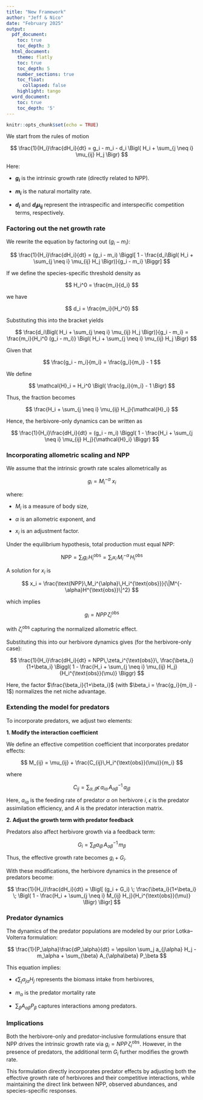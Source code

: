```yaml
---
title: "New Framework"
author: "Jeff & Nico"
date: "February 2025"
output:
  pdf_document:
    toc: true
    toc_depth: 3
  html_document:
    theme: flatly
    toc: true
    toc_depth: 5
    number_sections: true
    toc_float:
      collapsed: false
    highlight: tango
  word_document:
    toc: true
    toc_depth: '5'
---
```


```r
knitr::opts_chunk$set(echo = TRUE)
```




We start from the rules of motion

$$
\frac{1}{H_i}\frac{dH_i}{dt} = g_i - m_i - d_i \Bigl( H_i + \sum_{j \neq i} \mu_{ij} H_j \Bigr)
$$

Here:

- **$g_i$** is the intrinsic growth rate (directly related to NPP).

- **$m_i$** is the natural mortality rate.

- **$d_i$** and **$d_i\mu_{ij}$** represent the intraspecific and interspecific competition terms, respectively.

### Factoring out the net growth rate

We rewrite the equation by factoring out $(g_i - m_i)$:

$$
\frac{1}{H_i}\frac{dH_i}{dt} = (g_i - m_i) \Biggl[ 1 - \frac{d_i\Bigl( H_i + \sum_{j \neq i} \mu_{ij} H_j \Bigr)}{g_i - m_i} \Biggr]
$$

If we define the species-specific threshold density as

$$
H_i^0 = \frac{m_i}{d_i}
$$

we have

$$
d_i = \frac{m_i}{H_i^0}
$$

Substituting this into the bracket yields

$$
\frac{d_i\Bigl( H_i + \sum_{j \neq i} \mu_{ij} H_j \Bigr)}{g_i - m_i} 
= \frac{m_i}{H_i^0 (g_i - m_i)} \Bigl( H_i + \sum_{j \neq i} \mu_{ij} H_j \Bigr)
$$

Given that

$$
\frac{g_i - m_i}{m_i} = \frac{g_i}{m_i} - 1
$$

We define

$$
\mathcal{H}_i = H_i^0 \Bigl( \frac{g_i}{m_i} - 1 \Bigr)
$$

Thus, the fraction becomes

$$
\frac{H_i + \sum_{j \neq i} \mu_{ij} H_j}{\mathcal{H}_i}
$$

Hence, the herbivore-only dynamics can be written as

$$
\frac{1}{H_i}\frac{dH_i}{dt} = (g_i - m_i) \Biggl( 1 - \frac{H_i + \sum_{j \neq i} \mu_{ij} H_j}{\mathcal{H}_i} \Biggr)
$$


### Incorporating allometric scaling and NPP

We assume that the intrinsic growth rate scales allometrically as

$$
g_i = M_i^{-\alpha} \; x_i
$$

where:

- $M_i$ is a measure of body size,

- $\alpha$ is an allometric exponent, and

- $x_i$ is an adjustment factor.

Under the equilibrium hypothesis, total production must equal NPP:

$$
\text{NPP} = \sum_i g_i\,H_i^{\text{obs}} = \sum_i x_i\,M_i^{-\alpha}\,H_i^{\text{obs}}
$$

A solution for $x_i$ is

$$
x_i = \frac{\text{NPP}\,M_i^{\alpha}\,H_i^{\text{obs}}}{\|M^{-\alpha}H^{\text{obs}}\|^2}
$$

which implies

$$
g_i = NPP\,\zeta_i^{\text{obs}}
$$

with $\zeta_i^{\text{obs}}$ capturing the normalized allometric effect.

Substituting this into our herbivore dynamics gives (for the herbivore-only case):

$$
\frac{1}{H_i}\frac{dH_i}{dt} = NPP\,\zeta_i^{\text{obs}}\, \frac{\beta_i}{1+\beta_i} \Biggl( 1 - \frac{H_i + \sum_{j \neq i} \mu_{ij} H_j}{H_i^{\text{obs}}(\mu)} \Biggr)
$$

Here, the factor $\frac{\beta_i}{1+\beta_i}$ (with $\beta_i = \frac{g_i}{m_i} - 1$) normalizes the net niche advantage.



### Extending the model for predators

To incorporate predators, we adjust two elements:

**1. Modify the interaction coefficient**

We define an effective competition coefficient that incorporates predator effects:

$$
M_{ij} = \mu_{ij} + \frac{C_{ij}\,H_i^{\text{obs}}(\mu)}{m_i}
$$

where

$$
C_{ij} = \sum_{\alpha,\beta} \epsilon\,a_{i\alpha}\,A^{-1}_{\alpha\beta}\,a_{j\beta}
$$

Here, $a_{i\alpha}$ is the feeding rate of predator $\alpha$ on herbivore $i$, $\epsilon$ is the predator assimilation efficiency, and $A$ is the predator interaction matrix.

**2. Adjust the growth term with predator feedback**

Predators also affect herbivore growth via a feedback term:

$$
G_i = \sum_{\beta} a_{i\beta}\,A^{-1}_{\alpha\beta}\,m_\beta
$$

Thus, the effective growth rate becomes $g_i + G_i$.

With these modifications, the herbivore dynamics in the presence of predators become:

$$
\frac{1}{H_i}\frac{dH_i}{dt} = \Bigl[ (g_i + G_i) \; \frac{\beta_i}{1+\beta_i} \; \Bigl( 1 - \frac{H_i + \sum_{j \neq i} M_{ij} H_j}{H_i^{\text{obs}}(\mu)} \Bigr) \Bigr]
$$

### Predator dynamics

The dynamics of the predator populations are modeled by our prior Lotka–Volterra formulation:

$$
\frac{1}{P_\alpha}\frac{dP_\alpha}{dt} = \epsilon \sum_j a_{j\alpha} H_j - m_\alpha + \sum_{\beta} A_{\alpha\beta} P_\beta
$$

This equation implies:

- $\epsilon \sum_j a_{j\alpha} H_j$ represents the biomass intake from herbivores,  

  
- $m_\alpha$ is the predator mortality rate  

  
- $\sum_{\beta} A_{\alpha\beta} P_\beta$ captures interactions among predators.

### Implications

Both the herbivore-only and predator-inclusive formulations ensure that NPP drives the intrinsic growth rate via $g_i = NPP\,\zeta_i^{\text{obs}}$. However, in the presence of predators, the additional term $G_i$ further modifies the growth rate.

This formulation directly incorporates predator effects by adjusting both the effective growth rate of herbivores and their competitive interactions, while maintaining the direct link between NPP, observed abundances, and species-specific responses.


